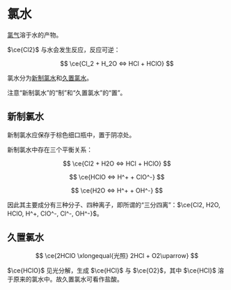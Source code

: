 
# 氯水

[氯气](/substances/chlorine-gas)溶于水的产物。

$\ce{Cl2}$ 与水会发生反应，反应可逆：

$$
\ce{Cl_2 + H_2O <=> HCl + HClO}
$$

氯水分为[新制氯水](#新制氯水)和[久置氯水](#久置氯水)。

<Callout type="warning">
  注意“新制氯水”的“制”和“久置氯水”的“置”。
</Callout>

## 新制氯水

新制氯水应保存于棕色细口瓶中，置于阴凉处。

新制氯水中存在三个平衡关系：

$$
\ce{Cl2 + H2O <=> HCl + HClO}
$$

$$
\ce{HClO <=> H^+ + ClO^-}
$$

$$
\ce{H2O <=> H^+ + OH^-}
$$

因此其主要成分有三种分子、四种离子，即所谓的“三分四离”：$\ce{Cl2, H2O, HClO, H^+, ClO^-, Cl^-, OH^-}$。

## 久置氯水

$$
\ce{2HClO \xlongequal{光照} 2HCl + O2\uparrow}
$$

$\ce{HClO}$ 见光分解，生成 $\ce{HCl}$ 与 $\ce{O2}$，其中 $\ce{HCl}$ 溶于原来的氯水中。故久置氯水可看作盐酸。

